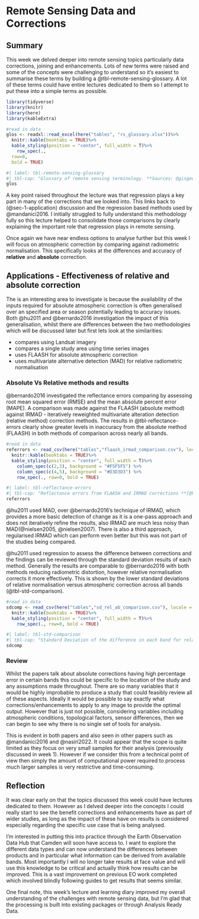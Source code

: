 # Remote Sensing Data and Corrections {#remote-sensing-data-corrections}

## Summary {#sec-3-summary}

This week we delved deeper into remote sensing topics particularly data corrections, joining and enhancements. Lots of new terms were raised and some of the concepts were challenging to understand so it's easiest to summarise these terms by building a @tbl-remote-sensing-glossary. A lot of these terms could have entire lectures dedicated to them so I attempt to put these into a simple terms as possible.

```r
library(tidyverse)
library(knitr)
library(here)
library(kableExtra)

#read in data
glos <- readxl::read_excel(here("tables", "rs_glossary.xlsx"))%>% 
  knitr::kable(booktabs = TRUE)%>% 
  kable_styling(position = "center", full_width = T)%>%
    row_spec(.,
  row=0,
  bold = TRUE)
```

```r
#| label: tbl-remote-sensing-glossary
#| tbl-cap: "Glossary of remote sensing terminology. **Sources: @gisgeography2015. @esri2025, @usgs2025, @jaadi2024, @irons1981, @wen2024**"
glos
```

A key point raised throughout the lecture was that regression plays a key part in many of the corrections that we looked into. This links back to (@sec-1-application) discussion and the regression based methods used by @mandanici2016. I initially struggled to fully understand this methodology fully so this lecture helped to consolidate those comparisons by clearly explaining the important role that regression plays in remote sensing.

Once again we have near endless options to analyse further but this week I will focus on atmospheric correction by comparing against radiometric normalisation. This specifically looks at the differences and accuracy of **relative** and **absolute** correction.

## Applications - Effectiveness of relative and absolute correction {#sec-3-application}

The is an interesting area to investigate is because the availability of the inputs required for absolute atmospheric correction is often generalised over an specified area or season potentially leading to accuracy issues. Both @hu2011 and @bernardo2016 investigation the impact of this generalisation, whilst there are differences between the two methodologies which will be discussed later but first lets look at the similarities:

-   compares using Landsat imagery
-   compares a single study area using time series images
-   uses FLAASH for absolute atmospheric correction
-   uses multivariate alternative detection (MAD) for relative radiometric normalisation

### Absolute Vs Relative methods and results

@bernardo2016 investigated the reflectance errors comparing by assessing root mean squared error (RMSE) and the mean absolute percent error (MAPE). A comparison was made against the FLAASH (absolute method) against IRMAD - iteratively reweighted multivariate alteration detection (relative method) correction methods. The results in @tbl-reflectance-errors clearly show greater levels in inaccuracy from the absolute method (FLAASH) in both methods of comparison across nearly all bands.

```r
#read in data
referrors <- read_csv(here("tables","flaash_irmad_comparison.csv"), locale = locale(encoding = "UTF-8"))%>% 
  knitr::kable(booktabs = TRUE)%>% 
  kable_styling(position = "center", full_width = T)%>%
    column_spec(c(2,3), background = "#F5F5F5") %>%
    column_spec(c(4,5), background = "#D3D3D3") %>%
    row_spec(., row=0, bold = TRUE)
```

```r
#| label: tbl-reflectance-errors
#| tbl-cap: "Reflectance errors from FLAASH and IRMAD corrections **[@bernardo2016]**"
referrors
```

@hu2011 used MAD, over @bernardo2016's technique of IRMAD, which provides a more basic detection of change as it is a one-pass approach and does not iteratively refine the results, also IRMAD are much less noisy than MAD(@nielsen2005, @nielsen2007). There is also a third approach, regularised IRMAD which can perform even better but this was not part of the studies being compared.

@hu2011 used regression to assess the difference between corrections and the findings can be reviewed through the standard deviation results of each method. Generally the results are comparable to @bernardo2016 with both methods reducing radiometric distortion, however relative normalisation corrects it more effectively. This is shown by the lower standard deviations of relative normalisation versus atmospheric correction across all bands (@tbl-std-comparison).

```r
#read in data
sdcomp <- read_csv(here("tables","sd_rel_ab_comparison.csv"), locale = locale(encoding = "UTF-8"))%>% 
  knitr::kable(booktabs = TRUE)%>% 
  kable_styling(position = "center", full_width = T)%>%
    row_spec(., row=0, bold = TRUE)
```

```r
#| label: tbl-std-comparison
#| tbl-cap: "Standard Deviation of the difference in each band for relative normalisation against atmospheric correction"
sdcomp
```

### Review

Whilst the papers talk about absolute corrections having high percentage error in certain bands this could be specific to the location of the study and any assumptions made throughout. There are so many variables that it would be highly improbable to produce a study that could feasibly review all of these aspects. Ideally it would be possible to say exactly what corrections/enhancements to apply to any image to provide the optimal output. However that is just not possible, considering variables including atmospheric conditions, topological factors, sensor differences, then we can begin to see why there is no single set of tools for analysis.

This is evident in both papers and also seen in other papers such as @mandanici2016 and @nasiri2022. It could appear that the scope is quite limited as they focus on very small samples for their analysis (previously discussed in week 1). However if we consider this from a technical point of view then simply the amount of computational power required to process much larger samples is very restrictive and time-consuming.

## Reflection {#sec-3-refection}

It was clear early on that the topics discussed this week could have lectures dedicated to them. However as I delved deeper into the concepts I could really start to see the benefit corrections and enhancements have as part of wider studies, as long as the impact of these have on results is considered especially regarding the specific use case that is being analysed.

I'm interested in putting this into practice through the Earth Observation Data Hub that Camden will soon have access to. I want to explore the different data types and can now understand the differences between products and in particular what information can be derived from available bands. Most importantly I will no longer take results at face value and will use this knowledge to be critical and actually think how results can be improved.  This is a vast improvement on previous EO work completed which involved blindly following guides to get results that seems similar.

One final note, this week's lecture and learning diary improved my overall understanding of the challenges with remote sensing data, but I'm glad that the processing is built into existing packages or through Analysis Ready Data.
